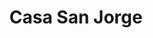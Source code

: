 ---
  title: Casa San Jorge
  slug: casa-sanjorge
  year: 2023
  excerpt: Lorem ipsum dolor sit amet, consectetur adipiscing elit, sed do eiusmod tempor incididunt ut labore et dolore magna aliqua. Ut enim ad minim veniam, quis nostrud exercitation ullamco laboris nisi ut aliquip ex ea commodo consequat. Duis aute irure dolor in reprehenderit in voluptate velit esse cillum dolore eu fugiat nulla pariatur. Excepteur sint occaecat cupidatat non proident, sunt in culpa qui officia deserunt mollit anim id est laborum
  location: Guadalajara, Jalisco
  variant: project
  embeddedImages: 
    - casasanjorge_00001.jpg
    - casasanjorge_00002.jpg
    - casasanjorge_00003.jpg
    - casasanjorge_00004.jpg
    - casasanjorge_00005.jpg
    - casasanjorge_00006.jpg
    - casasanjorge_00007.jpg
    - casasanjorge_00008.jpg
    - casasanjorge_00009.jpg
    - casasanjorge_00010.jpg
    - casasanjorge_00011.jpg
    - casasanjorge_00012.jpg
---